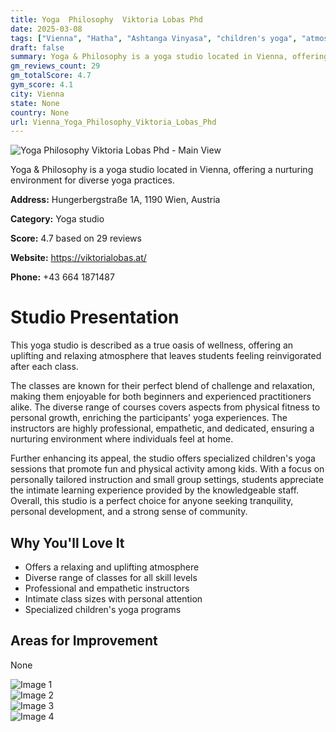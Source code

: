 ```yaml
---
title: Yoga  Philosophy  Viktoria Lobas Phd
date: 2025-03-08
tags: ["Vienna", "Hatha", "Ashtanga Vinyasa", "children's yoga", "atmosphere", "size", "Vienna"]  
draft: false
summary: Yoga & Philosophy is a yoga studio located in Vienna, offering a nurturing environment for diverse yoga practices.
gm_reviews_count: 29
gm_totalScore: 4.7
gym_score: 4.1
city: Vienna
state: None
country: None
url: Vienna_Yoga_Philosophy_Viktoria_Lobas_Phd
---
```


<div className="aspect-[16/9] relative my-8">
  <img 
    src="https://lh5.googleusercontent.com/p/AF1QipNq0plhdFhVvOFtTys2FvBlvkeZV_Cj7TPK2zzc=w1920-h1080-k-no"
    alt="Yoga  Philosophy  Viktoria Lobas Phd - Main View"
    className="object-cover absolute inset-0 w-full h-full rounded-lg"
  />
</div>

Yoga & Philosophy is a yoga studio located in Vienna, offering a nurturing environment for diverse yoga practices.

**Address:** Hungerbergstraße 1A, 1190 Wien, Austria

**Category:** Yoga studio

**Score:** 4.7 based on 29 reviews

**Website:** https://viktorialobas.at/

**Phone:** +43 664 1871487

# Studio Presentation

This yoga studio is described as a true oasis of wellness, offering an uplifting and relaxing atmosphere that leaves students feeling reinvigorated after each class.

The classes are known for their perfect blend of challenge and relaxation, making them enjoyable for both beginners and experienced practitioners alike. The diverse range of courses covers aspects from physical fitness to personal growth, enriching the participants' yoga experiences. The instructors are highly professional, empathetic, and dedicated, ensuring a nurturing environment where individuals feel at home.

Further enhancing its appeal, the studio offers specialized children's yoga sessions that promote fun and physical activity among kids. With a focus on personally tailored instruction and small group settings, students appreciate the intimate learning experience provided by the knowledgeable staff. Overall, this studio is a perfect choice for anyone seeking tranquility, personal development, and a strong sense of community.

## Why You'll Love It

- Offers a relaxing and uplifting atmosphere
- Diverse range of classes for all skill levels
- Professional and empathetic instructors
- Intimate class sizes with personal attention
- Specialized children's yoga programs

## Areas for Improvement

None

<div className="grid grid-cols-1 xl:grid-cols-2 gap-4 my-8">
<div className="aspect-[4/3] relative"><img src="https://lh5.googleusercontent.com/p/AF1QipOWsNafQyqTJ3OZ-tsLYXicJkT1Dqr86D7hvSyX=w1920-h1080-k-no" alt="Image 1" className="object-cover absolute inset-0 w-full h-full rounded-lg" /></div>
<div className="aspect-[4/3] relative"><img src="https://lh5.googleusercontent.com/p/AF1QipMdA44S8rxGIP16JVmQSxAFieIdfrPbeUjCS79Y=w1920-h1080-k-no" alt="Image 2" className="object-cover absolute inset-0 w-full h-full rounded-lg" /></div>
<div className="aspect-[4/3] relative"><img src="https://lh5.googleusercontent.com/p/AF1QipOijx4RzoZNuGhckeNgN7RAMJmwUdzVBxIga1w_=w1920-h1080-k-no" alt="Image 3" className="object-cover absolute inset-0 w-full h-full rounded-lg" /></div>
<div className="aspect-[4/3] relative"><img src="https://lh5.googleusercontent.com/p/AF1QipOLWhDfZAXOCJOt9NZYHUerGYA4NjVbf7-g9281=w1920-h1080-k-no" alt="Image 4" className="object-cover absolute inset-0 w-full h-full rounded-lg" /></div>
</div>